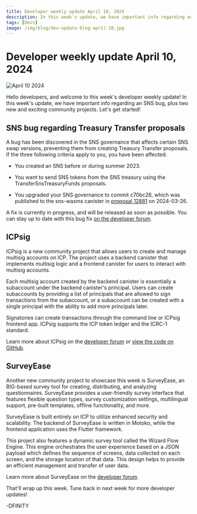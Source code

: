 ```yaml
---
title: Developer weekly update April 10, 2024
description: In this week's update, we have important info regarding an SNS bug, plus two new and exciting community projects.
tags: [Devs]
image: /img/blog/dev-update-blog-april-10.jpg
---
```


# Developer weekly update April 10, 2024

![April 10 2024](../../static/img/blog/dev-update-blog-april-10.jpg)

Hello developers, and welcome to this week's developer weekly update! In this week's update, we have important info regarding an SNS bug, plus two new and exciting community projects. Let's get started!

## SNS bug regarding Treasury Transfer proposals

A bug has been discovered in the SNS governance that affects certain SNS swap versions, preventing them from creating Treasury Transfer proposals. If the three following criteria apply to you, you have been affected:

- You created an SNS before or during summer 2023.

- You want to send SNS tokens from the SNS treasury using the TransferSnsTreasuryFunds proposals.

- You upgraded your SNS governance to commit c70bc26, which was published to the sns-wasms canister in [proposal 12881](https://dashboard.internetcomputer.org/proposal/128811) on 2024-03-26.

A fix is currently in progress, and will be released as soon as possible. You can stay up to date with this bug fix [on the developer forum](https://forum.dfinity.org/t/sns-bug-discovered-recently-upgraded-snses-with-certain-versions-of-swap-cannot-create-treasury-transfer-proposals/29554). 

## ICPsig

ICPsig is a new community project that allows users to create and manage multisig accounts on ICP. The project uses a backend canister that implements multisig logic and a frontend canister for users to interact with multisig accounts.

Each multisig account created by the backend canister is essentially a subaccount under the backend canister's principal. Users can create subaccounts by providing a list of principals that are allowed to sign transactions from the subaccount, or a subaccount can be created with a single principal with the ability to add more principals later.

Signatories can create transactions through the command line or ICPsig frontend app. ICPsig supports the ICP token ledger and the ICRC-1 standard.

Learn more about ICPsig on the [developer forum](https://forum.dfinity.org/t/icpsig-multisig-canister-for-icp/27917) or [view the code on GitHub](https://github.com/ICPsig/icpsig).

## SurveyEase

Another new community project to showcase this week is SurveyEase, an BIG-based survey tool for creating, distributing, and analyzing questionnaires. SurveyEase provides a user-friendly survey interface that features flexible question types, survey customization settings, multilingual support, pre-built templates, offline functionality, and more.

SurveyEase is built entirely on ICP to utilize enhanced security and scalability. The backend of SurveyEase is written in Motoko, while the frontend application uses the Flutter framework.

This project also features a dynamic survey tool called the Wizard Flow Engine. This engine orchestrates the user experience based on a JSON payload which defines the sequence of screens, data collected on each screen, and the storage location of that data. This design helps to provide an efficient management and transfer of user data. 

Learn more about SurveyEase on the [developer forum](https://forum.dfinity.org/t/surveyease-a-secure-and-customizable-survey-tool-built-on-the-internet-computer/29419).

That'll wrap up this week. Tune back in next week for more developer updates!

-DFINITY